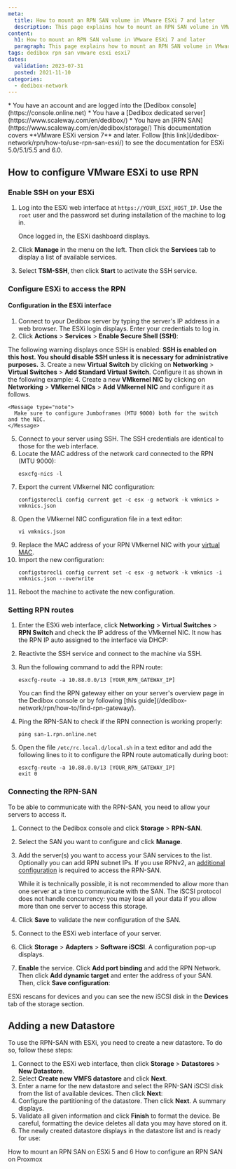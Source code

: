 ```yaml
---
meta:
  title: How to mount an RPN SAN volume in VMware ESXi 7 and later
  description: This page explains how to mount an RPN SAN volume in VMware ESXi 7 and later
content:
  h1: How to mount an RPN SAN volume in VMware ESXi 7 and later
  paragraph: This page explains how to mount an RPN SAN volume in VMware ESXi 7 and later
tags: dedibox rpn san vmware esxi esxi7
dates:
  validation: 2023-07-31
  posted: 2021-11-10
categories:
  - dedibox-network
---
```


<Message type="requirement">
  * You have an account and are logged into the [Dedibox console](https://console.online.net)
  * You have a [Dedibox dedicated server](https://www.scaleway.com/en/dedibox/)
  * You have an [RPN SAN](https://www.scaleway.com/en/dedibox/storage/)
</Message>

<Message type="important">
  This documentation covers **VMware ESXi version 7** and later. Follow [this link](/dedibox-network/rpn/how-to/use-rpn-san-esxi/) to see the documentation for ESXi 5.0/5.1/5.5 and 6.0.
</Message>

## How to configure VMware ESXi to use RPN

### Enable SSH on your ESXi

1. Log into the ESXi web interface at `https://YOUR_ESXI_HOST_IP`.
    <Message type="tip">
      Use the `root` user and the password set during installation of the machine to log in.
    </Message>

    Once logged in, the ESXi dashboard displays.

    <Lightbox src="scaleway-esxi7-dashboard.webp" alt="" />
2. Click **Manage** in the menu on the left. Then click the **Services** tab to display a list of available services.
3. Select **TSM-SSH**, then click **Start** to activate the SSH service.
    <Lightbox src="scaleway-esxi7-ssh.webp" alt="" />

### Configure ESXi to access the RPN

#### Configuration in the ESXi interface

1. Connect to your Dedibox server by typing the server's IP address in a web browser. The ESXi login displays. Enter your credentials to log in.
2. Click **Actions** > **Services** > **Enable Secure Shell (SSH)**:
    <Lightbox src="scaleway-enable_ssh.webp" width="600" alt="" />

  The following warning displays once SSH is enabled: **SSH is enabled on this host. You should disable SSH unless it is necessary for administrative purposes.**
3. Create a new **Virtual Switch** by clicking on **Networking** > **Virtual Switches** > **Add Standard Virtual Switch**. Configure it as shown in the following example:
    <Lightbox src="scaleway-rpn_switch.webp" width="400" alt="" />
4. Create a new **VMkernel NIC** by clicking on **Networking** > **VMkernel NICs** > **Add VMkernel NIC** and configure it as follows.
    <Lightbox src="scaleway-vmkernel_nic.webp" width="400" alt="" />

    <Message type="note">
      Make sure to configure Jumboframes (MTU 9000) both for the switch and the NIC.
    </Message>
5. Connect to your server using SSH. The SSH credentials are identical to those for the web interface.
6. Locate the MAC address of the network card connected to the RPN (MTU 9000):
    ```
    esxcfg-nics -l
    ```
7. Export the current VMkernel NIC configuration:
    ```
    configstorecli config current get -c esx -g network -k vmknics > vmknics.json
    ```
8. Open the VMkernel NIC configuration file in a text editor:
    ```
    vi vmknics.json
    ```
9. Replace the MAC address of your RPN VMkernel NIC with your [virtual MAC](/dedibox-network/ip-failover/how-to/create-virtual-mac/).
    <Lightbox src="scaleway-esxi7-vmnic.webp" />
10. Import the new configuration:
    ```
    configstorecli config current set -c esx -g network -k vmknics -i vmknics.json --overwrite
    ```
11. Reboot the machine to activate the new configuration.
### Setting RPN routes

1. Enter the ESXi web interface, click **Networking** > **Virtual Switches** > **RPN Switch** and check the IP address of the VMkernel NIC. It now has the RPN IP auto assigned to the interface via DHCP:
    <Lightbox src="scaleway-rpn_switch_connected.webp" width="800" alt="" />
2. Reactivte the SSH service and connect to the machine via SSH.
3. Run the following command to add the RPN route:
    ```
    esxcfg-route -a 10.88.0.0/13 [YOUR_RPN_GATEWAY_IP]
    ```

    <Message type="tip"> 
      You can find the RPN gateway either on your server's overview page in the Dedibox console or by following [this guide](/dedibox-network/rpn/how-to/find-rpn-gateway/).
    </Message>
4. Ping the RPN-SAN to check if the RPN connection is working properly:
    ```
    ping san-1.rpn.online.net
    ```
5. Open the file `/etc/rc.local.d/local.sh` in a text editor and add the following lines to it to configure the RPN route automatically during boot:
    ```
    esxcfg-route -a 10.88.0.0/13 [YOUR_RPN_GATEWAY_IP]
    exit 0
    ```

### Connecting the RPN-SAN

To be able to communicate with the RPN-SAN, you need to allow your servers to access it.

1. Connect to the Dedibox console and click **Storage** > **RPN-SAN**.
2. Select the SAN you want to configure and click **Manage**.
3. Add the server(s) you want to access your SAN services to the list. Optionally you can add RPN subnet IPs.
    <Message type="note">
      If you use RPNv2, an [additional configuration](/dedibox-network/rpn/how-to/configure-rpnv1-gateway/) is required to access the RPN-SAN.
    </Message>

    <Message type="important">
    While it is technically possible, it is not recommended to allow more than one server at a time to communicate with the SAN. The iSCSI protocol does not handle concurrency: you may lose all your data if you allow more than one server to access this storage.
    </Message>
4. Click **Save** to validate the new configuration of the SAN.
5. Connect to the ESXi web interface of your server.
6. Click **Storage** > **Adapters** > **Software iSCSI**. A configuration pop-up displays.
7. **Enable** the service. Click **Add port binding** and add the RPN Network. Then click **Add dynamic target** and enter the address of your SAN. Then, click **Save configuration**:
    <Lightbox src="scaleway-configure_iscsi.webp" width="600" alt="" />

ESXi rescans for devices and you can see the new iSCSI disk in the **Devices** tab of the storage section.

## Adding a new Datastore

To use the RPN-SAN with ESXi, you need to create a new datastore. To do so, follow these steps:

1. Connect to the ESXi web interface, then click **Storage** > **Datastores** > **New Datastore**.
2. Select **Create new VMFS datastore** and click **Next**.
3. Enter a name for the new datastore and select the RPN-SAN iSCSI disk from the list of available devices. Then click **Next**:
    <Lightbox src="scaleway-datastore_device.webp" width="600" alt="" />
4. Configure the partitioning of the datastore. Then click **Next**. A summary displays. 
5. Validate all given information and click **Finish** to format the device.
    <Message type="important">
      Be careful, formatting the device deletes all data you may have stored on it.
    </Message>
6. The newly created datastore displays in the datastore list and is ready for use:
    <Lightbox src="scaleway-datastore_list.webp" width="800" alt="" />

<Navigation title="See also">
  <PreviousButton to="/dedibox-network/rpn/how-to/use-rpn-san-esxi/">How to mount an RPN SAN on ESXi 5 and 6</PreviousButton>
  <NextButton to="/dedibox-network/rpn/how-to/use-rpn-san-proxmox/">How to configure an RPN SAN on Proxmox</NextButton>
</Navigation>